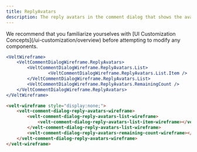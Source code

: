 ```yaml
---
title: ReplyAvatars
description: The reply avatars in the comment dialog that shows the avatars of unique users who have replied to a comment.
---
```


<Note>
We recommend that you familiarize yourselves with [UI Customization Concepts](/ui-customization/overview) before attempting to modify any components.
</Note>

<RequestExample>

```jsx React / Next.js
<VeltWireframe>
	<VeltCommentDialogWireframe.ReplyAvatars>
		<VeltCommentDialogWireframe.ReplyAvatars.List>
				<VeltCommentDialogWireframe.ReplyAvatars.List.Item />
		</VeltCommentDialogWireframe.ReplyAvatars.List>
		<VeltCommentDialogWireframe.ReplyAvatars.RemainingCount />
	</VeltCommentDialogWireframe.ReplyAvatars>
</VeltWireframe>
```

```HTML HTML
<velt-wireframe style="display:none;">
    <velt-comment-dialog-reply-avatars-wireframe>
        <velt-comment-dialog-reply-avatars-list-wireframe>
            <velt-comment-dialog-reply-avatars-list-item-wireframe></velt-comment-dialog-reply-avatars-list-item-wireframe>
        </velt-comment-dialog-reply-avatars-list-wireframe>
        <velt-comment-dialog-reply-avatars-remaining-count-wireframe></velt-comment-dialog-reply-avatars-remaining-count-wireframe>
    </velt-comment-dialog-reply-avatars-wireframe>
</velt-wireframe>
```

</RequestExample>
